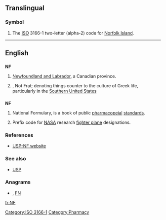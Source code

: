 {{also|.nf}}
==Translingual==
===Symbol===
{{infl|mul|symbol}}
# The [[ISO]] 3166-1 two-letter (alpha-2) code for [[Norfolk Island]].

[[Category:ISO 3166-1]]
----

==English==

==={{abbreviation}}===
'''NF'''

# {{Canada}} [[Newfoundland and Labrador]], a Canadian province.
# {{Slang}}, Not Frat; denoting things counter to the culture of Greek life, particularly in the [[Southern United States]]

==={{initialism}}===
'''NF'''

# {{US}} National Formulary, is a book of public [[pharmacopeial]] [[standards]].
# {{US|aviation}} Prefix code for [[NASA]] research [[fighter plane]] designations.

===References===
* [http://www.usp.org/USPNF/ USP-NF website]

===See also===
* [[USP]]

===Anagrams===
* {{alphagram|[[fn#English|fn]]}} , [[FN#English|FN]]


[[Category:Pharmacy]]

[[fr:NF]]